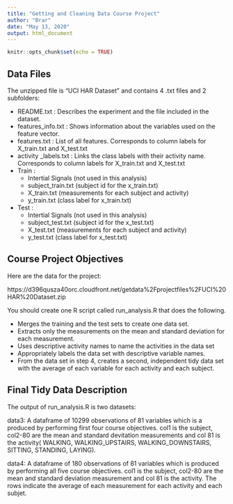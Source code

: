 ```yaml
---
title: "Getting and Cleaning Data Course Project"
author: "Brar"
date: "May 13, 2020"
output: html_document
---
```


```r
knitr::opts_chunk$set(echo = TRUE)
```

## Data Files 
The unzipped file is "UCI HAR Dataset" and contains 4 .txt files and 2 subfolders:

*  README.txt : Describes the experiment and the file included in the dataset.     
*  features_info.txt : Shows information about the variables used on the feature vector.  
*  features.txt : List of all features. Corresponds to column labels for X_train.txt and X_test.txt
*  activity _labels.txt : Links the class labels with their activity name. Corresponds to column labels for X_train.txt and X_test.txt
*  Train : 
    + Intertial Signals (not used in this analysis)
    + subject_train.txt (subject id for the x_train.txt)
    + X_train.txt (measurements for each subject and activity)
    + y_train.txt (class label for x_train.txt)
        
*  Test : 
    + Intertial Signals (not used in this analysis)
    + subject_test.txt (subject id for the x_test.txt)
    + X_test.txt (measurements for each subject and activity)
    + y_test.txt (class label for x_test.txt)



## Course Project Objectives 

Here are the data for the project:

https://d396qusza40orc.cloudfront.net/getdata%2Fprojectfiles%2FUCI%20HAR%20Dataset.zip

You should create one R script called run_analysis.R that does the following.

* Merges the training and the test sets to create one data set.
* Extracts only the measurements on the mean and standard deviation for each measurement.
* Uses descriptive activity names to name the activities in the data set
* Appropriately labels the data set with descriptive variable names.
* From the data set in step 4, creates a second, independent tidy data set with the average of each variable for each activity and each subject.

## Final Tidy Data Description
The output of run_analysis.R is two datasets: 

data3: A dataframe of 10299 observations of 81 variables which is a produced by performing first four course objectives. col1 is the subject, col2-80 are the mean and standard devitation measurements and col 81 is the activity( WALKING, WALKING_UPSTAIRS, WALKING_DOWNSTAIRS, SITTING, STANDING, LAYING). 

data4: A dataframe of 180 observations of 81 variables which is produced by performing all five course objectives. col1 is the subject, col2-80 are the mean and standard deviation measurement and col 81 is the activity. The rows indicate the average of each measurement for each activity and each subjet. 



